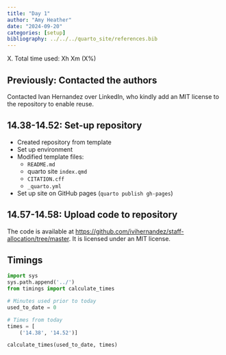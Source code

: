 ```yaml
---
title: "Day 1"
author: "Amy Heather"
date: "2024-09-20"
categories: [setup]
bibliography: ../../../quarto_site/references.bib
---
```


::: {.callout-note}

X. Total time used: Xh Xm (X%)

:::

## Previously: Contacted the authors

Contacted Ivan Hernandez over LinkedIn, who kindly add an MIT license to the repository to enable reuse.

## 14.38-14.52: Set-up repository

* Created repository from template
* Set up environment
* Modified template files:
    * `README.md`
    * quarto site `index.qmd`
    * `CITATION.cff`
    * `_quarto.yml`
* Set up site on GitHub pages (`quarto publish gh-pages`)

## 14.57-14.58: Upload code to repository

The code is available at <https://github.com/ivihernandez/staff-allocation/tree/master>. It is licensed under an MIT license.

## Timings

```python
import sys
sys.path.append('../')
from timings import calculate_times

# Minutes used prior to today
used_to_date = 0

# Times from today
times = [
    ('14.38', '14.52')]

calculate_times(used_to_date, times)
```